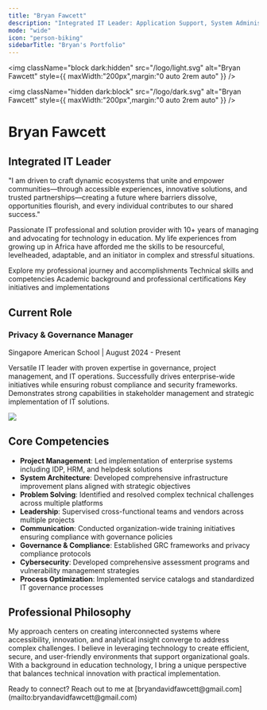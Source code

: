 ```yaml
---
title: "Bryan Fawcett"
description: "Integrated IT Leader: Application Support, System Administration, Project Management, and Technology Coordination Expert"
mode: "wide"
icon: "person-biking"
sidebarTitle: "Bryan's Portfolio"
---
```


<img
  className="block dark:hidden"
  src="/logo/light.svg"
  alt="Bryan Fawcett"
  style={{ maxWidth:"200px",margin:"0 auto 2rem auto" }}
/>

<img
  className="hidden dark:block"
  src="/logo/dark.svg"
  alt="Bryan Fawcett"
  style={{ maxWidth:"200px",margin:"0 auto 2rem auto" }}
/>

# Bryan Fawcett

## Integrated IT Leader

"I am driven to craft dynamic ecosystems that unite and empower communities—through accessible experiences, innovative solutions, and trusted partnerships—creating a future where barriers dissolve, opportunities flourish, and every individual contributes to our shared success."

Passionate IT professional and solution provider with 10\+ years of managing and advocating for technology in education. My life experiences from growing up in Africa have afforded me the skills to be resourceful, levelheaded, adaptable, and an initiator in complex and stressful situations.

<CardGroup cols={2}>
  <Card title="Professional Experience" icon="briefcase" href="/experience">
    Explore my professional journey and accomplishments
  </Card>
  <Card title="Skills & Expertise" icon="code" href="/skills">
    Technical skills and competencies
  </Card>
  <Card title="Education & Certifications" icon="graduation-cap" href="/education">
    Academic background and professional certifications
  </Card>
  <Card title="Projects" icon="diagram-project" href="/projects">
    Key initiatives and implementations
  </Card>
</CardGroup>

## Current Role

<Card>
  <div className="flex flex-col md:flex-row gap-3">
  <div className="md:w-2/3">
  <h3>
  Privacy & Governance Manager</h3>

  
  <p className="text-sm mt-1 text-gray-500">
  Singapore American School | August 2024 - Present</p>

  <p className="mt-3">
  Versatile IT leader with proven expertise in governance, project management, and IT operations. Successfully drives enterprise-wide initiatives while ensuring robust compliance and security frameworks. Demonstrates strong capabilities in stakeholder management and strategic implementation of IT solutions.

  </p>

  </div>

  <div className="md:w-1/3 flex flex-col justify-center">
  <img
    src="https://mintlify-assets.b-cdn.net/bigbend.jpg"
    className="rounded-lg"
  />

  </div>

  </div>
</Card>

## Core Competencies

- **Project Management**: Led implementation of enterprise systems including IDP, HRM, and helpdesk solutions
- **System Architecture**: Developed comprehensive infrastructure improvement plans aligned with strategic objectives
- **Problem Solving**: Identified and resolved complex technical challenges across multiple platforms
- **Leadership**: Supervised cross-functional teams and vendors across multiple projects
- **Communication**: Conducted organization-wide training initiatives ensuring compliance with governance policies
- **Governance & Compliance**: Established GRC frameworks and privacy compliance protocols
- **Cybersecurity**: Developed comprehensive assessment programs and vulnerability management strategies
- **Process Optimization**: Implemented service catalogs and standardized IT governance processes

## Professional Philosophy

My approach centers on creating interconnected systems where accessibility, innovation, and analytical insight converge to address complex challenges. I believe in leveraging technology to create efficient, secure, and user-friendly environments that support organizational goals. With a background in education technology, I bring a unique perspective that balances technical innovation with practical implementation.

<Note>
  Ready to connect? Reach out to me at [bryandavidfawcett@gmail.com](mailto:bryandavidfawcett@gmail.com)
</Note>